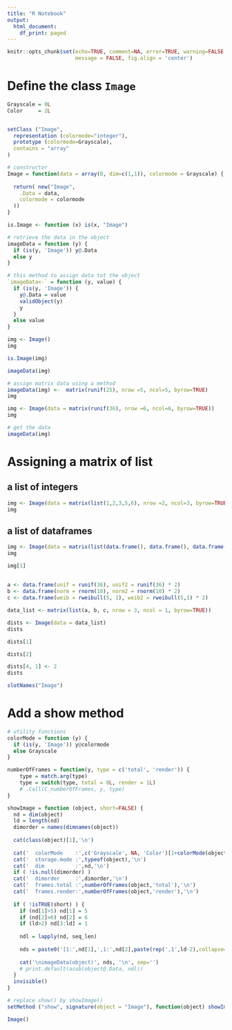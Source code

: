 ```yaml
---
title: "R Notebook"
output:
  html_document:
    df_print: paged
---
```


```r
knitr::opts_chunk$set(echo=TRUE, comment=NA, error=TRUE, warning=FALSE, 
                      message = FALSE, fig.align = 'center')
```

# Define the class `Image`

```r
Grayscale = 0L
Color     = 2L


setClass ("Image",
  representation (colormode="integer"),
  prototype (colormode=Grayscale),
  contains = "array"
)

# constructor
Image = function(data = array(0, dim=c(1,1)), colormode = Grayscale) {
  
  return( new("Image", 
    .Data = data,
    colormode = colormode
  ))    
}

is.Image <- function (x) is(x, "Image")

# retrieve the data in the object
imageData = function (y) {
  if (is(y, 'Image')) y@.Data
  else y
}

# this method to assign data tot the object
`imageData<-` = function (y, value) {
  if (is(y, 'Image')) {
    y@.Data = value
    validObject(y)
    y
  } 
  else value
}
```




```r
img <- Image()
img
```

```r
is.Image(img)
```

```r
imageData(img)
```


```r
# assign matrix data using a method
imageData(img) <-  matrix(runif(25), nrow =5, ncol=5, byrow=TRUE)
img
```

```r
img <- Image(data = matrix(runif(36), nrow =6, ncol=6, byrow=TRUE))
img
```

```r
# get the data
imageData(img)
```

# Assigning a matrix of list 

## a list of integers

```r
img <- Image(data = matrix(list(1,2,3,5,6), nrow =2, ncol=3, byrow=TRUE))
img
```

## a list of dataframes

```r
img <- Image(data = matrix(list(data.frame(), data.frame(), data.frame()), nrow =3, ncol=1, byrow=TRUE))
img
```

```r
img[1]
```


## 

```r
a <- data.frame(unif = runif(36), unif2 = runif(36) * 2)
b <- data.frame(norm = rnorm(10), norm2 = rnorm(10) * 2)
c <- data.frame(weib = rweibull(5, 1), weib2 = rweibull(5,1) * 2)
```


```r
data_list <- matrix(list(a, b, c, nrow = 3, ncol = 1, byrow=TRUE))
```


```r
dists <- Image(data = data_list)
dists
```

```r
dists[1]
```


```r
dists[2]
```

```r
dists[4, 1] <- 2
dists
```

```r
slotNames("Image")
```



# Add a show method

```r

# utility functions
colorMode = function (y) {
  if (is(y, 'Image')) y@colormode
  else Grayscale
}

numberOfFrames = function(y, type = c('total', 'render')) {
    type = match.arg(type)
    type = switch(type, total = 0L, render = 1L)
    # .Call(C_numberOfFrames, y, type)
}

showImage = function (object, short=FALSE) {
  nd = dim(object)
  ld = length(nd)
  dimorder = names(dimnames(object))
  
  cat(class(object)[1],'\n')
  
  cat('  colorMode    :',c('Grayscale', NA, 'Color')[1+colorMode(object)],'\n')
  cat('  storage.mode :',typeof(object),'\n')
  cat('  dim          :',nd,'\n')
  if ( !is.null(dimorder) )
  cat('  dimorder     :',dimorder,'\n')
  cat('  frames.total :',numberOfFrames(object,'total'),'\n')
  cat('  frames.render:',numberOfFrames(object,'render'),'\n')
  
  if ( !isTRUE(short) ) {
    if (nd[1]>5) nd[1] = 5
    if (nd[2]>6) nd[2] = 6
    if (ld>2) nd[3:ld] = 1
    
    ndl = lapply(nd, seq_len)
    
    nds = paste0('[1:',nd[1],',1:',nd[2],paste(rep(',1',ld-2),collapse=''),']')
    
    cat('\nimageData(object)', nds, '\n', sep='')
    # print.default(asub(object@.Data, ndl))
  }
  invisible()
}

# replace show() by showImage()
setMethod ("show", signature(object = "Image"), function(object) showImage(object))
```

```r
Image()
```

